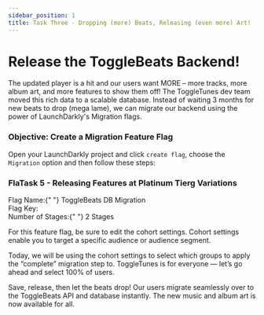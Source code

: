 ```yaml
---
sidebar_position: 1
title: Task Three - Dropping (more) Beats, Releasing (even more) Art!
---
```



# Release the ToggleBeats Backend!

The updated player is a hit and our users want MORE – more tracks, more album art, and more features to show them off! The ToggleTunes dev team moved this rich data to a scalable database. Instead of waiting 3 months for new beats to drop (mega lame), we can migrate our backend using the power of LaunchDarkly's Migration flags.

### Objective\: Create a Migration Feature Flag

Open your LaunchDarkly project and click `create flag`, choose the `Migration` option and then follow these steps:

### FlaTask 5 - Releasing Features at Platinum Tierg Variations

<div className="text-lg font-bold text-blue-500">
  Flag Name:{" "}
  <span className="text-black dark:text-white font-normal">
    ToggleBeats DB Migration
  </span>
</div>

<div className="flex items-center space-x-3">
  <span className="text-lg text-blue-500 font-bold">Flag Key:</span>
  <CopyField value="newtoggledb" client:load />
</div>

<div className="text-lg font-bold text-blue-500">
  Number of Stages:{" "}
  <span className="text-black dark:text-white font-normal">
    2 Stages
  </span>
</div>

For this feature flag, be sure to edit the cohort settings. Cohort settings enable you to target a specific audience or audience segment.

Today, we will be using the cohort settings to select which groups to apply the “complete” migration step to.  ToggleTunes is for everyone  — let’s go ahead and select 100% of users.

Save, release, then let the beats drop! Our users migrate seamlessly over to the ToggleBeats API and database instantly. The new music and album art is now available for all.
